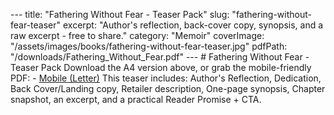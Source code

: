 --- title: "Fathering Without Fear - Teaser Pack" slug: "fathering-without-fear-teaser" excerpt: "Author's reflection, back-cover copy, synopsis, and a raw excerpt - free to share." category: "Memoir" coverImage: "/assets/images/books/fathering-without-fear-teaser.jpg" pdfPath: "/downloads/Fathering_Without_Fear.pdf" --- # Fathering Without Fear - Teaser Pack Download the A4 version above, or grab the mobile-friendly PDF: - [Mobile (Letter)](/downloads/Fathering_Without_Fear_Teaser_Mobile.pdf) This teaser includes: Author's Reflection, Dedication, Back Cover/Landing copy, Retailer description, One-page synopsis, Chapter snapshot, an excerpt, and a practical Reader Promise + CTA.

